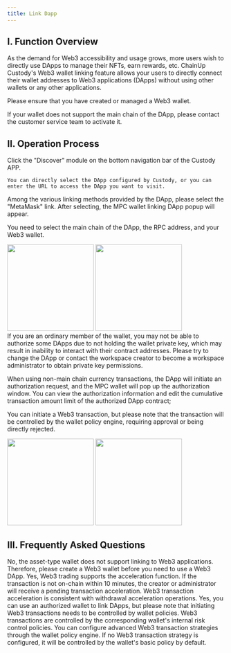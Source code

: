 ```yaml
---
title: Link Dapp
---
```


## I. Function Overview
As the demand for Web3 accessibility and usage grows, more users wish to directly use DApps to manage their NFTs, earn rewards, etc. ChainUp Custody's Web3 wallet linking feature allows your users to directly connect their wallet addresses to Web3 applications (DApps) without using other wallets or any other applications.

<Note> 
Please ensure that you have created or managed a Web3 wallet.

If your wallet does not support the main chain of the DApp, please contact the customer service team to activate it.
</Note>

## II. Operation Process
<Steps>
<Step title="Enter the Discover Module and Select DApp">
    Click the "Discover" module on the bottom navigation bar of the Custody APP.

    You can directly select the DApp configured by Custody, or you can enter the URL to access the DApp you want to visit.
</Step>

<Step title="Log in to DApp">
Among the various linking methods provided by the DApp, please select the "MetaMask" link. After selecting, the MPC wallet linking DApp popup will appear.

You need to select the main chain of the DApp, the RPC address, and your Web3 wallet.

<div className="w-full flex items-center justify-center">
    <CardGroup cols={2}>
        <img src="/images/user-guide/enlogindapp.jpeg" width="200"/>
           <img src="/images/user-guide/enusedapp.jpeg" width="200"/>
    </CardGroup>
</div>
</Step>

<Step title="Authorize Wallet">
<Tip> 
If you are an ordinary member of the wallet, you may not be able to authorize some DApps due to not holding the wallet private key, which may result in inability to interact with their contract addresses. Please try to change the DApp or contact the workspace creator to become a workspace administrator to obtain private key permissions.
</Tip>

When using non-main chain currency transactions, the DApp will initiate an authorization request, and the MPC wallet will pop up the authorization window. You can view the authorization information and edit the cumulative transaction amount limit of the authorized DApp contract;

You can initiate a Web3 transaction, but please note that the transaction will be controlled by the wallet policy engine, requiring approval or being directly rejected.
<div className="w-full flex items-center justify-center">
    <CardGroup cols={2}>
     <img src="/images/user-guide/encreateweb3trans1.jpeg" width="200"/>
     <img src="/images/user-guide/encreateweb3trans2.jpeg" width="200"/>
    </CardGroup>
</div>
</Step>
</Steps>

## III. Frequently Asked Questions

<Accordion title="Does the asset-type wallet support linking to Web3 applications?">
No, the asset-type wallet does not support linking to Web3 applications. Therefore, please create a Web3 wallet before you need to use a Web3 DApp.
</Accordion>

<Accordion title="Does Web3 trading support MPC acceleration?">
Yes, Web3 trading supports the acceleration function. If the transaction is not on-chain within 10 minutes, the creator or administrator will receive a pending transaction acceleration. Web3 transaction acceleration is consistent with withdrawal acceleration operations.
</Accordion>

<Accordion title="Can anyone use a Web3 wallet to link DApps?">
Yes, you can use an authorized wallet to link DApps, but please note that initiating Web3 transactions needs to be controlled by wallet policies.
</Accordion>

<Accordion title="How can I control Web3 transaction behavior?">
Web3 transactions are controlled by the corresponding wallet's internal risk control policies. You can configure advanced Web3 transaction strategies through the wallet policy engine. If no Web3 transaction strategy is configured, it will be controlled by the wallet's basic policy by default.
</Accordion>



